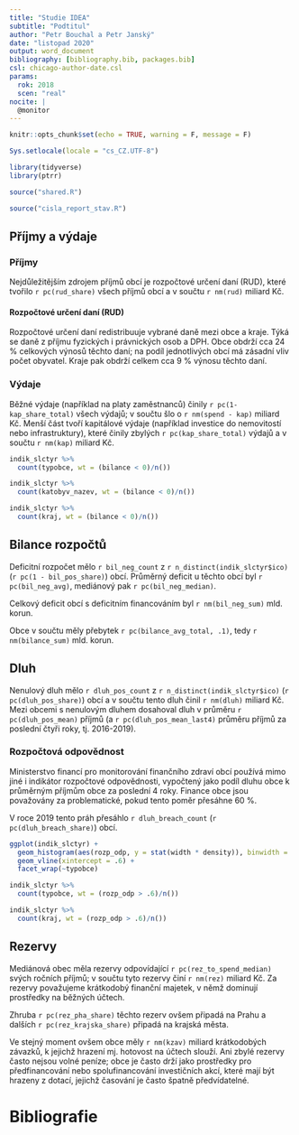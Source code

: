 ```yaml
---
title: "Studie IDEA"
subtitle: "Podtitul"
author: "Petr Bouchal a Petr Janský"
date: "listopad 2020"
output: word_document
bibliography: [bibliography.bib, packages.bib]
csl: chicago-author-date.csl
params:
  rok: 2018
  scen: "real"
nocite: |
  @monitor
---
```


```r
knitr::opts_chunk$set(echo = TRUE, warning = F, message = F)

Sys.setlocale(locale = "cs_CZ.UTF-8")

library(tidyverse)
library(ptrr)
```

```r
source("shared.R")
```

```r
source("cisla_report_stav.R")
```

## Příjmy a výdaje

### Příjmy

Nejdůležitějším zdrojem příjmů obcí je rozpočtové určení daní (RUD), které tvořilo `r pc(rud_share)` všech příjmů obcí a v součtu `r nm(rud)` miliard Kč.

#### Rozpočtové určení daní (RUD) {.bs-callout .bs-callout-blue}

Rozpočtové určení daní redistribuuje vybrané daně mezi obce a kraje. Týká se daně z příjmu fyzických i právnických osob a DPH. Obce obdrží cca 24 % celkových výnosů těchto daní; na podíl jednotlivých obcí má zásadní vliv počet obyvatel. Kraje pak obdrží celkem cca 9 % výnosu těchto daní.

### Výdaje

Běžné výdaje (například na platy zaměstnanců) činily `r pc(1-kap_share_total)` všech výdajů; v součtu šlo o `r nm(spend - kap)` miliard Kč. Menší část tvoří kapitálové výdaje (například investice do nemovitostí nebo infrastruktury), které činily zbylých `r pc(kap_share_total)` výdajů a v součtu `r nm(kap)` miliard Kč.


```r
indik_slctyr %>% 
  count(typobce, wt = (bilance < 0)/n())
```

```r
indik_slctyr %>% 
  count(katobyv_nazev, wt = (bilance < 0)/n())
```

```r
indik_slctyr %>% 
  count(kraj, wt = (bilance < 0)/n())
```

## Bilance rozpočtů


Deficitní rozpočet mělo `r bil_neg_count` z `r n_distinct(indik_slctyr$ico)` (`r pc(1 - bil_pos_share)`) obcí. Průměrný deficit u těchto obcí byl `r pc(bil_neg_avg)`, mediánový pak `r pc(bil_neg_median)`.

Celkový deficit obcí s deficitním financováním byl `r nm(bil_neg_sum)` mld. korun.

Obce v součtu měly přebytek `r pc(bilance_avg_total, .1)`, tedy `r nm(bilance_sum)` mld. korun. 

## Dluh

Nenulový dluh mělo `r dluh_pos_count` z `r n_distinct(indik_slctyr$ico)` (`r pc(dluh_pos_share)`) obcí a v součtu tento dluh činil `r nm(dluh)` miliard Kč. Mezi obcemi s nenulovým dluhem dosahoval dluh v průměru `r pc(dluh_pos_mean)` příjmů (a `r pc(dluh_pos_mean_last4)` průměru příjmů za poslední čtyři roky, tj. 2016-2019).

### Rozpočtová odpovědnost

Ministerstvo financí pro monitorování finančního zdraví obcí používá mimo jiné i indikátor rozpočtové odpovědnosti, vypočtený jako podíl dluhu obce k průměrným příjmům obce za poslední 4 roky. Finance obce jsou považovány za problematické, pokud tento poměr přesáhne 60 %.

V roce 2019 tento práh přesáhlo `r dluh_breach_count` (`r pc(dluh_breach_share)`) obcí.

```r
ggplot(indik_slctyr) +
  geom_histogram(aes(rozp_odp, y = stat(width * density)), binwidth = .05) +
  geom_vline(xintercept = .6) +
  facet_wrap(~typobce)
```

```r
indik_slctyr %>% 
  count(typobce, wt = (rozp_odp > .6)/n())

```

```r
indik_slctyr %>% 
  count(kraj, wt = (rozp_odp > .6)/n())
```

## Rezervy

Mediánová obec měla rezervy odpovídající `r pc(rez_to_spend_median)` svých ročních příjmů; v součtu tyto rezervy činí `r nm(rez)` miliard Kč. Za rezervy považujeme krátkodobý finanční majetek, v němž dominují prostředky na běžných účtech.

Zhruba `r pc(rez_pha_share)` těchto rezerv ovšem připadá na Prahu a dalších `r pc(rez_krajska_share)` připadá na krajská města.

Ve stejný moment ovšem obce měly `r nm(kzav)` miliard krátkodobých závazků, k jejichž hrazení mj. hotovost na účtech slouží. Ani zbylé rezervy často nejsou volné peníze; obce je často drží jako prostředky pro předfinancování nebo spolufinancování investičních akcí, které mají být hrazeny z dotací, jejichž časování je často špatně předvídatelné.

# Bibliografie
